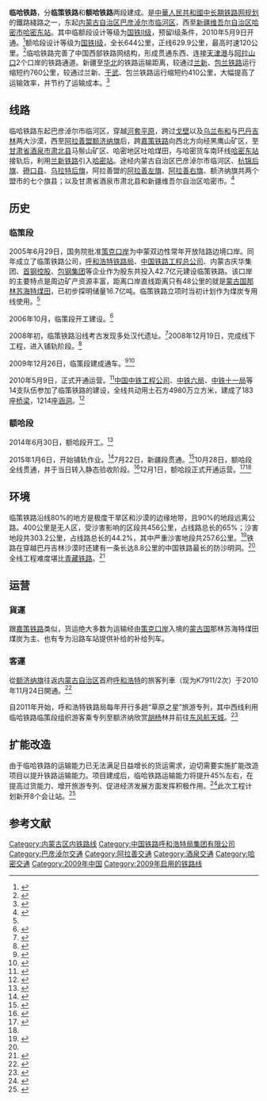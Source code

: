 {{Infobox rail system-route
|box_width=
|rail_name=临哈铁路
|other_name=
|banner_color=
|image=
|imagesize=
|caption=
|system_map=
|mapimage_width=
|map_bgcolor=
|code_name=
|locale={{PRC}}
|service_type=客货混运
|network=
|begin_operation=2009年12月26日（临策段）<br>2015年12月1日（额哈段）
|end_operation=
|operation_note=
|system_length=
|length_in_operation=1390 km
|total_length=
|line_title=
|lines=
|stations=
|route_title=
|main_route=
|secondary_route=
|branch_route=
|standard=
|main_stations=[[临河站|临河站]]、[[哈密东站|哈密东站]]
|ridership=
|fleet_size=
|max_speed=120km/h
|track_gauge={{标准轨}}
|min_radius=
|max_grade=
|block_signal=
|electrification=预留电气化
|engine=
|depot=
|operator=
|route_map={{bs-map|inline=1|map=
\\\CONTg\~~ ~~ ~~ ~~{{RoutemapRoute|Licon=u|[[包兰铁路|包兰铁路]]往[[包头站|包头]]方向}}
\\\BHF\~~ ~~[[临河站|临河站]]
\\\ABZgl\CONTfq~~ ~~ ~~ ~~{{RoutemapRoute|Licon=r|[[包兰铁路|包兰铁路]]往[[兰州站|兰州]]方向}}
\\\BST\~~ ~~[[杭锦后旗站|杭锦后旗站]]
\\\BST\~~ ~~[[呼和温都尔站|呼和温都尔站]]
\\\BST\~~ ~~[[农垦四团站|农垦四团站]]
\\\BST\~~ ~~[[毛德呼热站|毛德呼热站]]
\\\BST\~~ ~~[[查干得日斯站|查干得日斯站]]
\\\BST\~~ ~~[[多而本毛道站|多而本毛道站]]
\\\BST\~~ ~~[[图克木庙站|图克木庙站]]
\\\BST\~~ ~~[[莫尔格站|莫尔格站]]
\\\BST\~~ ~~[[格勒站|格勒站]]
\\\BST\~~ ~~[[互做布其站|互做布其站]]
\\\BST\~~ ~~[[苏宏图站|苏宏图站]]
\\\BST\~~ ~~[[阿达日嘎站|阿达日嘎站]]
\\\BST\~~ ~~[[塔拉哈尔站|塔拉哈尔站]]
\\\BST\~~ ~~[[沃博尔站|沃博尔站]]
\\\BST\~~ ~~[[辉森乌拉西站|辉森乌拉西站]]
\\\BST\~~ ~~[[天鹅湖站|天鹅湖站]]
\\\BST\~~ ~~[[天鹅湖西站|天鹅湖西站]]
\\STR+l\ABZgr\~~ ~~ ~~ ~~{{RoutemapRoute|Licon=l|[[天策铁路|天策铁路]]}}
\\BST\STR\~~ ~~[[居延海站|居延海站]]
\\STR\STR\
\KDSTaq!~HUBa\STRr\STR\~~ ~~[[策克站|策克站（中鐵）]]
RP2q\RP2q!~lZOLL!~HUB\\STR\~~ ~~ ~~[[策克口岸|策克口岸]]（公路往[[蒙古国|蒙古国]]）
[[策克站|策克站（酒泉鋼鐵）]]! !\KDSTaq!~HUBe\LSTR+r!~POINTERg@fq\STR\~~ ~~ ~~ ~~{{RoutemapRoute|Licon=d|[[嘉策鐵路|嘉策鐵路]]往[[嘉峪關站|嘉峪關]]方向}}
\\LSTR\BHF\~~ ~~[[额济纳站|额济纳站]]
\\LSTRe\CONTf\~~ ~~ ~~ ~~{{RoutemapRoute|Licon=d|往[[哈密东站|哈密东]]方向}}
\\\CONTg\~~ ~~ ~~{{RoutemapRoute|Licon=u|[[臨策鐵路|臨策鐵路]]往[[臨河站|臨河站]]方向| }}
\\\BHF\~~ ~~[[額濟納站|額濟納站]]
\\\BST\~~ ~~[[川地托站|川地托站]]
\\STRc2\ABZg3\~~ ~~ ~~
CONTgq\DSTq\ABZq1\KRZo!~STRc4\CONTfq~~ ~~[[額濟納西站|額濟納西站]]~~ ~~[[嘉策鐵路|嘉策鐵路]]{{RoutemapRoute|Licon=l|往[[策克站|策克站]]|Ricon=r|[[嘉峪關站|嘉峪關站]]方向}}
\\\eBST\~~ ~~[[登吉格德站|登吉格德站]]
\\\eBST\~~ ~~[[沙棗園站|沙棗園站]]
\\\BST\~~ ~~[[天草站|天草站]]
\\\eBST\~~ ~~[[賽烏蘇站|賽烏蘇站]]
\\\eBST\~~ ~~[[達希蘇站|達希蘇站]]
\\\BST\~~ ~~[[千條溝站|千條溝站]]
\\\eBST\~~ ~~[[鞍子山東站|鞍子山東站]]
\\\BST\~~ ~~[[鞍子山站|鞍子山站]]
\\\eBST\~~ ~~[[鞍子山西站|鞍子山西站]]
\\\BST\~~ ~~[[風雷山站|風雷山站]]
\\\eBST\~~ ~~[[紅旗山站|紅旗山站]]
\\\eBST\~~ ~~[[紅旗山西站|紅旗山西站]]
\\\BST\~~ ~~[[鹹味井站|鹹味井站]]
\\\eBST\~~ ~~[[黑鷹山東站|黑鷹山東站]]
\\\BST\~~ ~~[[黑鷹山站|黑鷹山站]]
\\\eBST\~~ ~~[[小紅山站|小紅山站]]
\\\BST\~~ ~~[[小紅井站|小紅井站]]
\\\eBST\~~ ~~[[紅柳峽東站|紅柳峽東站]]
\\\eBST\~~ ~~[[紅柳峽站|紅柳峽站]]
\\\BST\~~ ~~[[紅泉站|紅泉站]]
\\\STR!~GRZq\~~ ~~ ~~ ~~{{RoutemapRoute|↑[[內蒙古自治區|內蒙古自治區]]|[[甘肅省|甘肅省]]↓}}
\\\eBST\~~ ~~[[斜溝站|斜溝站]]
\\\eBST\~~ ~~[[躍進站|躍進站]]
\\\BST\~~ ~~[[馬鬃山站|馬鬃山站]]
\\\eBST\~~ ~~[[狼娃山站|狼娃山站]]
\\\eBST\~~ ~~[[清水泉站|清水泉站]]
\\\BST\~~ ~~[[黑山梁站|黑山梁站]]
\\\eBST\~~ ~~[[雙尖山站|雙尖山站]]
\\\BST\~~ ~~[[明水站|明水站]]
\\\eBST\~~ ~~[[明水西站|明水西站]]
\\\STR!~GRZq\~~ ~~ ~~ ~~↑[[呼和浩特鐵路局|呼和浩特鐵路局]]、[[甘肅省|甘肅省]]
\\\BST\~~ ~~[[梧桐水站|梧桐水站]]~~ ~~[[烏魯木齊鐵路局|烏魯木齊鐵路局]]、[[新疆維吾爾自治區|新疆維吾爾自治區]]↓
\\\eBST\~~ ~~[[梧桐小泉站|梧桐小泉站]]
\\\BST\~~ ~~[[塞北山站|塞北山站]]
\\\eBST\~~ ~~[[野馬山站|野馬山站]]
\\\BST\~~ ~~[[柔遠站|柔遠站]]
\\\eBST\~~ ~~[[野馬泉站|野馬泉站]]
\\\BST\~~ ~~[[坎兒井站|坎兒井站]]
\\\eBST\~~ ~~[[鷹膠山站|鷹膠山站]]
\\\eBST\~~ ~~[[東天山站|東天山站]]
\\\BST\~~ ~~[[東廟溝站|東廟溝站]]
\\\eBST\~~ ~~[[咯爾里克站|咯爾里克站]]
\\\eBST\~~ ~~[[回庄子站|回庄子站]]
\\\BST\~~ ~~[[駱駝圈子站|駱駝圈子站]]
\\\eBST\~~ ~~[[疙瘩井站|疙瘩井站]]
\\\eBST\~~ ~~[[紅星站|紅星站]]
STRc2\STR3+l\STRq\KRZu\CONTfq~~ ~~ ~~{{RoutemapRoute| |[[蘭新鐵路第二雙線|蘭新鐵路第二雙線]]往[[煙墩東站|煙墩東站]]方向|Licon=r}}
STR+1\STRc4\exSTR+l\exSTRq!~ABZg+l\CONTfq~~ ~~ ~~{{RoutemapRoute| |[[蘭新鐵路|蘭新鐵路]]往[[煙墩站|煙墩站]]方向|Licon=r}}
[[紅光站|紅光站]]! ! STR\\KHSTxa!~STRc2\ABZg3!~lDST-\~~ ~~[[哈密東站|哈密東站]]
STR\\ABZ3+1g!~lvHST@F-\STR!~STRc4\~~ ~~[[紅光西站|紅光西站]]
hSTR2a\STR3+1\STRc4\STR\
STR+1\hSTR+4e\\STR\
[[哈密站|哈密站]]! !BHF-L\BHF-R\\DST\~~ ~~[[哈密南站|哈密南站]]
STR\STR\STRc2\STR3!~STRl\CONTfq~~ ~~ ~~{{RoutemapRoute| |[[哈羅鐵路|哈羅鐵路]]往[[羅中站|羅中站]]方向|Licon=r}}
STR\STR!~STRc2\STR3+1\STRc4\
STR!~STRc2\KRZ3+1o\STRc4\\
ABZg+1\CONTf!~STRc4\\\~~ ~~ ~~{{RoutemapRoute| |[[蘭新鐵路第二雙線|蘭新鐵路第二雙線]]往[[柳樹泉南站|柳樹泉南站]]方向|Licon=D}}
CONTf\\\\~~ ~~ ~~{{RoutemapRoute| |[[蘭新鐵路|蘭新鐵路]]往[[柳樹泉站|柳樹泉站]]方向|Licon=D}}
}}
}}
'''临哈铁路'''，分'''临策铁路'''和'''额哈铁路'''两段建成。是[[中華人民共和國|中華人民共和國]][[中长期铁路网规划|中长期铁路网规划]]的鐵路綫路之一，东起[[内蒙古自治区|内蒙古自治区]][[巴彦淖尔市|巴彦淖尔市]][[临河区|临河区]]，西至[[新疆维吾尔自治区|新疆维吾尔自治区]][[哈密市|哈密市]][[哈密东站|哈密东站]]。其中临额段设计等级为[[国铁II级|国铁II级]]，预留I级条件，2010年5月9日开通。<ref>{{Cite web |url=http://www.htjyzx.com.cn/Read.asp?ID=1620 |title=临策铁路临河至额济纳段开通运营 |website=铁道工程呼和浩特交易中心 |date=2009-12-22 |accessdate=2011-08-26 |archive-date=2010-02-09 |archive-url=https://archive.is/20100209000919/http://www.htjyzx.com.cn/Read.asp?ID=1620 |dead-url=yes }}</ref>额哈段设计等级为[[国铁I级|国铁I级]]，全长644公里，正线629.9公里，最高时速120公里。<ref>{{cite web|url=http://www.rebcenter.com/bidInfo/content.action?id=3320|title=新建额济纳至哈密铁路站后工程施工总价承包招标资格预审公告（代招标公告）|website=铁路建设工程网|access-date=2015-03-28|archive-url=https://web.archive.org/web/20150402112449/http://www.rebcenter.com/bidInfo/content.action?id=3320|archive-date=2015-04-02|dead-url=yes}}</ref>临哈铁路完善了中国西部铁路网结构，形成贯通东西、连接[[天津港|天津港]]与[[阿拉山口|阿拉山口]]2个口岸的铁路通道。新疆至[[华北|华北]]的铁路运输距离，较通过[[兰新铁路|兰新]]、[[包兰铁路|包兰铁路]]运行缩短约760公里，较通过兰新、[[干武铁路|干武]]、包兰铁路运行缩短约410公里，大幅提高了运输效率，并节约了运输成本。<ref name="额哈开通">{{cite web |title=额哈铁路正式开通运营 |url=http://www.gov.cn/xinwen/2015-12/01/content_5018697.htm |website=中国政府网 |publisher=新华社 |accessdate=2022-05-13 |date=2015-12-01 |archive-date=2022-05-13 |archive-url=https://web.archive.org/web/20220513055456/http://www.gov.cn/xinwen/2015-12/01/content_5018697.htm }}</ref>

==线路==
临哈铁路东起巴彦淖尔市临河区，穿越[[河套平原|河套平原]]，跨过[[戈壁滩|戈壁]]以及[[乌兰布和沙漠|乌兰布和]]与[[巴丹吉林沙漠|巴丹吉林]]两大沙漠，西至[[阿拉善盟|阿拉善盟]][[额济纳旗|额济纳旗]]后，跨[[嘉策铁路|嘉策铁路]]向西北方向经黑鹰山矿区，至[[甘肃省|甘肃省]][[酒泉市|酒泉市]][[肃北县|肃北县]]马鬃山矿区、哈密地区吐哈煤田，与哈密货车南环线[[哈密东站|哈密东站]]接轨后，利用[[兰新铁路|兰新铁路]]引入[[哈密站|哈密站]]。途经内蒙古自治区巴彦淖尔市临河区、[[杭锦后旗|杭锦后旗]]、[[磴口县|磴口县]]、[[乌拉特后旗|乌拉特后旗]]，阿拉善盟的[[阿拉善左旗|阿拉善左旗]]、[[阿拉善右旗|阿拉善右旗]]、额济纳旗共两个盟市的七个旗县；以及甘肃省酒泉市肃北县和新疆维吾尔自治区哈密市。<ref>{{cite web|url=http://www.rebcenter.com/projectInfo/projectInfoContent.action?id=565|title=哈密至额济纳铁路|publisher=铁路建设工程网|access-date=2015-03-28|archive-url=https://web.archive.org/web/20150402095054/http://www.rebcenter.com/projectInfo/projectInfoContent.action?id=565|archive-date=2015-04-02|dead-url=yes}}</ref>

==历史==
===临策段===
2005年6月29日，国务院批准[[策克口岸|策克口岸]]为中蒙双边性常年开放陆路边境口岸。同年成立了临策铁路公司，[[呼和浩特铁路局|呼和浩特铁路局]]、[[中国铁路工程总公司|中国铁路工程总公司]]、内蒙古庆华集团、[[首钢集团|首钢控股]]、[[包头钢铁|包钢集团]]等企业作为股东共投入42.7亿元建设临策铁路。该口岸的主要特点是周边矿产资源丰富，距离口岸直线距离只有48公里的就是[[蒙古国|蒙古国]][[那林苏海特煤田|那林苏海特煤田]]，已初步探明储量16.7亿吨。临策铁路立项时当初计划作为煤炭专用线使用。<ref name="窘境"/>

2006年10月，临策段开工建设。<ref>{{cite web |title="中蒙贸易通道"临策铁路将于2009年8月底前开通 |url=http://www.gov.cn/jrzg/2009-02/10/content_1226748.htm |website=中国政府网 |publisher=新华社 |accessdate=2022-05-13 |date=2009-02-10 |archive-date=2016-01-21 |archive-url=https://web.archive.org/web/20160121123829/http://www.gov.cn/jrzg/2009-02/10/content_1226748.htm }}</ref>

2008年初，临策铁路沿线考古发现多处汉代遗址。<ref>{{cite web |title=内蒙古临策铁路沿线考古发现多处汉代遗址 |url=https://cul.sohu.com/20080202/n255043048.shtml |website=搜狐网 |publisher=华夏经纬网 |accessdate=2022-05-13 |date=2008-02-02 |archive-date=2008-10-11 |archive-url=https://web.archive.org/web/20081011182705/http://cul.sohu.com/20080202/n255043048.shtml }}</ref>2008年12月19日，完成线下工程，进入铺轨阶段。<ref>{{cite web |title=中国中铁投资参建的临策铁路全线贯通 |url=http://www.sasac.gov.cn/n2588025/n2588124/c4212079/content.html |website=国资委 |publisher=中国铁路工程总公司 |accessdate=2022-05-13 |date=2009-12-14 |archive-date=2022-05-13 |archive-url=https://web.archive.org/web/20220513055436/http://www.sasac.gov.cn/n2588025/n2588124/c4212079/content.html }}</ref>

2009年12月26日，临策段建成通车。<ref>{{cite web |title=临(河)策(克)铁路临河至额济纳段26日建成通车 |url=http://www.gov.cn/jrzg/2009-12/26/content_1497212.htm |website=中国政府网 |publisher=新华社 |accessdate=2022-05-13 |date=2009-12-26 |archive-date=2010-10-07 |archive-url=https://web.archive.org/web/20101007105054/http://www.gov.cn/jrzg/2009-12/26/content_1497212.htm }}</ref><ref name="xhby">{{cite web |title=这条铁路有点怪，沙漠里竟然藏着天鹅湖！ |url=http://www.xhby.net/pl/yl/202008/t20200804_6755842.shtml |website=新华报业网 |publisher=中国铁路 |accessdate=2022-05-13 |date=2020-08-04 |archive-date=2022-05-13 |archive-url=https://web.archive.org/web/20220513055437/http://www.xhby.net/pl/yl/202008/t20200804_6755842.shtml }}</ref>

2010年5月9日，正式开通运营。<ref>{{cite web |title=临策铁路梦实现三周年 |url=http://news.tielu.cn/yixian/2013-05-24/3848.html |website=铁路之家 |accessdate=2022-05-13 |date=2013-05-24 |archive-date=2013-10-12 |archive-url=https://web.archive.org/web/20131012081058/http://news.tielu.cn/yixian/2013-05-24/3848.html }}</ref>[[中国中铁工程公司|中国中铁工程公司]]、[[中铁六局|中铁六局]]、[[中铁十一局|中铁十一局]]等14支队伍参加了临策铁路的建设，全线共动用土石方4980万立方米，建成了183座[[桥梁|桥梁]]，1214座[[涵洞|涵洞]]。<ref>{{Cite web |url=http://www.eagle-tek.com/news_info.asp?title=%D0%C2%CE%C5%D6%D0%D0%C4&news_id=15 |title=鹰格电子承建临策铁路环境监测项目 |website=西安鹰格电子科技有限公司 |accessdate=2011-08-26 |date=2010-09-09 |archive-date=2016-03-14 |archive-url=https://web.archive.org/web/20160314051649/http://eagle-tek.com/news_info.asp?news_id=15&title=%d0%c2%ce%c5%d6%d0%d0%c4 |dead-url=yes }}</ref>

===额哈段===
2014年6月30日，额哈段开工。<ref>{{cite news|url=http://www.ce.cn/cysc/jtys/tielu/201407/02/t20140702_3082948.shtml|title=亚欧运输新通道额哈铁路全面开工建设|publisher=中国经济网|accessdate=2015-03-28|archive-date=2019-06-09|archive-url=https://web.archive.org/web/20190609145014/http://www.ce.cn/cysc/jtys/tielu/201407/02/t20140702_3082948.shtml}}</ref>

2015年1月6日，开始铺轨作业。<ref>{{cite news|url=http://sd.people.com.cn/n/2015/0106/c172837-23460016.html|title=链接亚欧运输新通道的额哈铁路正式铺轨|publisher=人民网|accessdate=2015-03-28|archive-date=2016-03-04|archive-url=https://web.archive.org/web/20160304104543/http://sd.people.com.cn/n/2015/0106/c172837-23460016.html}}</ref>7月22日，新疆段贯通。<ref>{{cite web |title=额哈铁路新疆段贯通 |url=http://www.scio.gov.cn/ztk/dtzt/2015/33284/shbzql33290/Document/1445282/1445282.htm |website=中国国务院新闻办公室 |publisher=人民日报 |accessdate=2022-05-13 |date=2015-07-23 |archive-date=2022-05-13 |archive-url=https://web.archive.org/web/20220513055441/http://www.scio.gov.cn/ztk/dtzt/2015/33284/shbzql33290/Document/1445282/1445282.htm }}</ref>10月28日，额哈段全线贯通，并于当日转入静态验收阶段。<ref>{{cite web |title=额哈铁路全线贯通 |url=http://www.gov.cn/xinwen/2015-10/29/content_5002555.htm |website=中国政府网 |publisher=新华社 |accessdate=2022-05-13 |date=2015-10-29 |archive-date=2022-05-13 |archive-url=https://web.archive.org/web/20220513055438/http://www.gov.cn/xinwen/2015-10/29/content_5002555.htm }}</ref>12月1日，额哈段正式开通运营。<ref>{{cite news|url=http://news.ts.cn/content/2015-03/19/content_11119896.htm|title=亚欧“新丝路”哈额铁路全面复工 2015年底开通运营|publisher=天山网|access-date=2015-03-28|archive-url=https://web.archive.org/web/20150608074329/http://news.ts.cn/content/2015-03/19/content_11119896.htm|archive-date=2015-06-08|dead-url=yes}}</ref><ref name="额哈开通" />

==环境==
临策铁路沿线80%的地方是极度干旱区和沙漠的边缘地带，且90%的地段远离公路。400公里是无人区，受沙害影响的区段共456公里，占线路总长的65%；沙害地段共303.2公里，占线路总长的44.2%，其中严重沙害地段共257.6公里。<ref name="窘境">{{Cite web |url=http://www.ceweekly.cn/html/Article/2013052707986.html |title=一条“有煤运不出”的煤炭专线 直击临策铁路运营窘境 |website=经济网 |publisher=中国经济周刊 |access-date=2017-01-18 |date=2013-05-27 |archive-url=https://web.archive.org/web/20170118215746/http://www.ceweekly.cn/html/Article/2013052707986.html |archive-date=2017-01-18 |dead-url=yes }}</ref>铁路在穿越巴丹吉林沙漠时还建有一条长达8.8公里的中国铁路最长的防沙明洞。<ref name="xhby"/>全线工程难度堪比[[青藏铁路|青藏铁路]]。<ref>{{cite news|url=http://inews.nmgnews.com.cn/system/2014/07/10/011496706.shtml|title=【亮丽风景线】额哈铁路成为横贯亚欧新通道|publisher=内蒙古新闻|accessdate=2015-03-28|archive-date=2016-03-04|archive-url=https://web.archive.org/web/20160304195908/http://inews.nmgnews.com.cn/system/2014/07/10/011496706.shtml}}</ref>

==运营==
===貨運===
跟[[嘉策铁路|嘉策铁路]]类似，货运绝大多数为运输经由[[策克口岸|策克口岸]]入境的[[蒙古国|蒙古国]]那林苏海特煤田煤炭为主、也有专为沿路车站提供补给的补给列车。

===客運===
從[[额济纳旗|额济纳旗]]往返[[内蒙古自治区|内蒙古自治区]]首府[[呼和浩特|呼和浩特]]的旅客列車（现为K7911/2次）于2010年11月24日開通。<ref>{{Cite web |url=http://news.cnr.cn/gnxw/201011/t20101106_507279038.html |title=呼和浩特至额济纳旗旅客列车将于11月24日开通 |website=中国广播网 |date=2010-11-06 |accessdate=2010-11-25 |archive-date=2019-05-09 |archive-url=https://web.archive.org/web/20190509093429/http://news.cnr.cn/gnxw/201011/t20101106_507279038.html |dead-url=no }}</ref>

自2011年开始，呼和浩特铁路局每年开行多趟“草原之星”旅游专列，其中西线利用临哈铁路临策段组织游客乘专列至额济纳欣赏[[胡杨|胡杨]]林并前往[[东风航天城|东风航天城]]。<ref>{{cite web |title=“草原之星”旅游专列陆续开行 |url=https://www.baotou.gov.cn/info/1143/229321.htm |website=包头市人民政府 |publisher=包头日报 |accessdate=2022-05-13 |date=2020-08-08 |archive-date=2022-05-13 |archive-url=https://web.archive.org/web/20220513055535/https://www.baotou.gov.cn/info/1143/229321.htm }}</ref>

==扩能改造==
由于临哈铁路的运输能力已无法满足日益增长的货运需求，迫切需要实施扩能改造项目以提升铁路运输能力。项目建成后，临哈铁路运输能力将提升45%左右，在提高过货能力、增开旅游专列、促进经济发展方面发挥积极作用。<ref>{{cite web |title=额济纳旗加快推进临哈铁路扩能改造 |url=http://www.ejnq.gov.cn/art/2022/6/24/art_1870_438857.html |website=额济纳旗人民政府 |accessdate=2022-06-26 |date=2022-06-24 |archive-date=2022-06-26 |archive-url=https://web.archive.org/web/20220626125905/http://www.ejnq.gov.cn/art/2022/6/24/art_1870_438857.html }}</ref>此次工程计划新开8个会让站。<ref>{{cite web |title=临哈铁路内蒙古段扩能改造项目不可避让生态保护红线专题论证报告顺利通过专家评审 |url=http://zrzyj.als.gov.cn/art/2022/5/10/art_3439_430931.html |website=阿拉善盟自然资源局 |accessdate=2022-05-13 |date=2022-05-10 |archive-date=2022-05-13 |archive-url=https://web.archive.org/web/20220513060400/http://zrzyj.als.gov.cn/art/2022/5/10/art_3439_430931.html }}</ref>

==参考文献==
{{reflist|2}}
{{临哈铁路|nocat}}
{{中国铁路}}

[[Category:内蒙古区内铁路线|Category:内蒙古区内铁路线]]
[[Category:中国铁路呼和浩特局集团有限公司|Category:中国铁路呼和浩特局集团有限公司]]
[[Category:巴彦淖尔交通|Category:巴彦淖尔交通]]
[[Category:阿拉善交通|Category:阿拉善交通]]
[[Category:酒泉交通|Category:酒泉交通]]
[[Category:哈密交通|Category:哈密交通]]
[[Category:2009年中国|Category:2009年中国]]
[[Category:2009年启用的铁路线|Category:2009年启用的铁路线]]